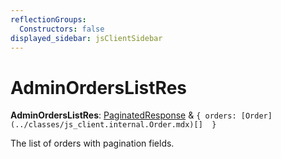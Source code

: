 ```yaml
---
reflectionGroups:
  Constructors: false
displayed_sidebar: jsClientSidebar
---
```



# AdminOrdersListRes

 **AdminOrdersListRes**: [PaginatedResponse](../interfaces/js_client.internal.PaginatedResponse.mdx) & ``{ orders: [Order](../classes/js_client.internal.Order.mdx)[]  }``

The list of orders with pagination fields.
